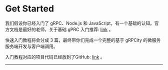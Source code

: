 
# Get Started

我们假设你已经入门了 gRPC、Node.js 和 JavaScript，有一个基础的认知。官方文档是最好的老师，关于基础 gPRC 入门推荐: [link](https://github.com/grpc/grpc-node/tree/master/examples/helloworld/dynamic_codegen) 。

快速入门教程将会分成 3 篇，最终带你们完成一个完整的基于 gRPCity 的微服务服务端开发与客户端调用。

入门教程对应的项目代码已经放到了GitHub: [link](https://github.com/chakhsu/grpcity-basic-demo) 。

---

<Cards>
  <Card
    title="Proto Loader →"
    href="/start/proto-loader"
  />
  <Card
    title="Server Side →"
    href="/start/server"
  />
  <Card
    title="Client Side →"
    href="/start/client"
  />
</Cards>